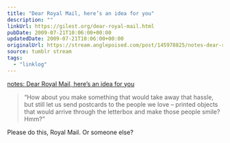 ```yaml
---
title: "Dear Royal Mail, here’s an idea for you"
description: ""
linkUrl: https://gilest.org/dear-royal-mail.html
pubDate: 2009-07-21T10:06:00+00:00
updatedDate: 2009-07-21T10:06:00+00:00
originalUrl: https://stream.anglepoised.com/post/145978825/notes-dear-royal-mail-heres-an-idea-for-you
source: tumblr stream
tags:
  - "linklog"
---
```


[notes: Dear Royal Mail, here&#8217;s an idea for you][1]

> &ldquo;How about you make something that would take away that hassle, but still let us send postcards to the people we love &#8211; printed objects that would arrive through the letterbox and make those people smile? Hmm?&rdquo;

Please do this, Royal Mail. Or someone else?

[1]: https://gilest.org/dear-royal-mail.html
